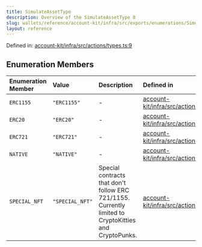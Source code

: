 ```yaml
---
title: SimulateAssetType
description: Overview of the SimulateAssetType 8
slug: wallets/reference/account-kit/infra/src/exports/enumerations/SimulateAssetType
layout: reference
---
```


Defined in: [account-kit/infra/src/actions/types.ts:9](https://github.com/alchemyplatform/aa-sdk/blob/923a52171f7246172caf350853843e6680197da9/account-kit/infra/src/actions/types.ts#L9)

## Enumeration Members

| Enumeration Member                   | Value           | Description                                                                                           | Defined in                                                                                                                                                                      |
| :----------------------------------- | :-------------- | :---------------------------------------------------------------------------------------------------- | :------------------------------------------------------------------------------------------------------------------------------------------------------------------------------ |
| <a id="erc1155" /> `ERC1155`         | `"ERC1155"`     | -                                                                                                     | [account-kit/infra/src/actions/types.ts:13](https://github.com/alchemyplatform/aa-sdk/blob/923a52171f7246172caf350853843e6680197da9/account-kit/infra/src/actions/types.ts#L13) |
| <a id="erc20" /> `ERC20`             | `"ERC20"`       | -                                                                                                     | [account-kit/infra/src/actions/types.ts:11](https://github.com/alchemyplatform/aa-sdk/blob/923a52171f7246172caf350853843e6680197da9/account-kit/infra/src/actions/types.ts#L11) |
| <a id="erc721" /> `ERC721`           | `"ERC721"`      | -                                                                                                     | [account-kit/infra/src/actions/types.ts:12](https://github.com/alchemyplatform/aa-sdk/blob/923a52171f7246172caf350853843e6680197da9/account-kit/infra/src/actions/types.ts#L12) |
| <a id="native" /> `NATIVE`           | `"NATIVE"`      | -                                                                                                     | [account-kit/infra/src/actions/types.ts:10](https://github.com/alchemyplatform/aa-sdk/blob/923a52171f7246172caf350853843e6680197da9/account-kit/infra/src/actions/types.ts#L10) |
| <a id="special_nft" /> `SPECIAL_NFT` | `"SPECIAL_NFT"` | Special contracts that don't follow ERC 721/1155. Currently limited to CryptoKitties and CryptoPunks. | [account-kit/infra/src/actions/types.ts:18](https://github.com/alchemyplatform/aa-sdk/blob/923a52171f7246172caf350853843e6680197da9/account-kit/infra/src/actions/types.ts#L18) |
